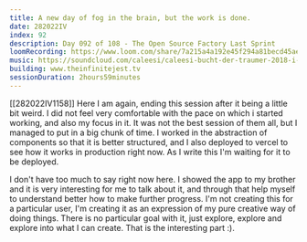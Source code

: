 ```yaml
---
title: A new day of fog in the brain, but the work is done.
date: 282022IV
index: 92
description: Day 092 of 108 - The Open Source Factory Last Sprint
loomRecording: https://www.loom.com/share/7a215a4a192e45f294a81becd45aed6b
music: https://soundcloud.com/caleesi/caleesi-bucht-der-traumer-2018-i-archipel-afterhour
building: www.theinfinitejest.tv
sessionDuration: 2hours59minutes
---
```


[[282022IV1158]]
Here I am again, ending this session after it being a little bit weird. I did not feel very comfortable with the pace on which i started working, and also my focus in it. It was not the best session of them all, but I managed to put in a big chunk of time. I worked in the abstraction of components so that it is better structured, and I also deployed to vercel to see how it works in production right now. As I write this I'm waiting for it to be deployed.

I don't have too much to say right now here. I showed the app to my brother and it is very interesting for me to talk about it, and through that help myself to understand better how to make further progress. I'm not creating this for a particular user, I'm creating it as an expression of my pure creative way of doing things. There is no particular goal with it, just explore, explore and explore into what I can create. That is the interesting part :).
